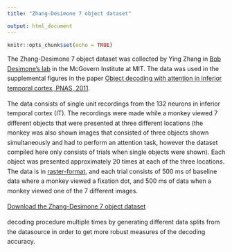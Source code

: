```yaml
---
title: "Zhang-Desimone 7 object dataset"

output: html_document
---
```


```r
knitr::opts_chunk$set(echo = TRUE)
```
<div style="line-height: 1.6em;">

The Zhang-Desimone 7 object dataset was collected by Ying Zhang in [Bob Desimone’s lab](http://mcgovern.mit.edu/principal-investigators/robert-desimone) in the McGovern Institute at MIT. The data was used in the supplemental figures in the paper [Object decoding with attention in inferior temporal cortex, PNAS, 2011](http://www.pnas.org/content/108/21/8850).

The data consists of single unit recordings from the 132 neurons in inferior temporal cortex (IT). The recordings were made while a monkey viewed 7 different objects that were presented at three different locations (the monkey was also shown images that consisted of three objects shown simultaneously and had to perform an attention task, however the dataset compiled here only consists of trials when single objects were shown). Each object was presented approximately 20 times at each of the three locations. The data is in [raster-format](Raster-format.html), and each trial consists of 500 ms of baseline data where a monkey viewed a fixation dot, and 500 ms of data when a monkey viewed one of the 7 different images.

[Download the Zhang-Desimone 7 object dataset](../../data/raster/Zip_Zhang_Desimone_7objects_raster_data_rda/)

decoding procedure multiple times by generating different data splits from the datasource in order to get more robust measures of the decoding accuracy.

</div> 